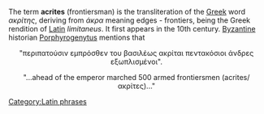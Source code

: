 The term '''acrites''' (frontiersman) is the transliteration of the [[Greek language|Greek]] word ''&#945;&#954;&#961;&#943;&#964;&#951;&#962;'', deriving from ''&#940;&#954;&#961;&#945;'' meaning edges - frontiers, being the Greek rendition of [[Latin]] ''limitaneus''. It first appears in the 10th century. [[Byzantine]] historian [[Porphyrogenytus]] mentions that 

<center>"&#960;&#949;&#961;&#953;&#960;&#945;&#964;&#959;&#973;&#963;&#953;&#957; &#949;&#956;&#960;&#961;&#972;&#963;&#952;&#949;&#957; &#964;&#959;&#965; &#946;&#945;&#963;&#953;&#955;&#941;&#969;&#962; &#945;&#954;&#961;&#943;&#964;&#945;&#953; &#960;&#949;&#957;&#964;&#945;&#954;&#972;&#963;&#953;&#959;&#953; &#940;&#957;&#948;&#961;&#949;&#962; &#949;&#958;&#969;&#960;&#955;&#953;&#963;&#956;&#941;&#957;&#959;&#953;".</center>

<center>"...ahead of the emperor marched 500 armed frontiersmen (acrites/&#945;&#954;&#961;&#943;&#964;&#949;&#962;)..."</center>
[[Category:Latin phrases]]